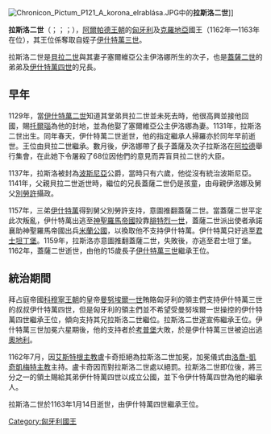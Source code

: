 {{Multiple issues|
{{unreferenced|time=2014-12-23T17:48:59+00:00}}
{{Cleanup-jargon|time=2020-06-08T14:35:49+00:00}}
}}
[[File:Chronicon_Pictum_P121_A_korona_elrablása.JPG|thumb]]中的'''拉斯洛二世''']]

'''拉斯洛二世'''（{{lang-hu|II. László}}；{{lang-hr|Ladislav II}}；{{lang-sk|Ladislav II}}；{{bd|1131年||1163年|1月14日}}），[[阿爾帕德王朝|阿爾帕德王朝]]的[[匈牙利|匈牙利]]及[[克羅地亞|克羅地亞]]國王（1162年—1163年在位），其王位係奪取自姪子[[伊什特萬三世|伊什特萬三世]]。

拉斯洛二世是[[貝拉二世|貝拉二世]]與其妻子塞爾維亞公主伊洛娜所生的次子，也是[[蓋薩二世|蓋薩二世]]的弟弟及[[伊什特萬四世|伊什特萬四世]]的兄長。

==早年==
1129年，當[[伊什特萬二世|伊什特萬二世]]知道其堂弟貝拉二世並未死去時，他很高興並接他回國，賜[[托爾瑙|托爾瑙]]為他的封地，並為他娶了塞爾維亞公主伊洛娜為妻。1131年，拉斯洛二世出生。同年春天，伊什特萬二世逝世，他的指定繼承人掃羅亦於同年早前逝世。王位由貝拉二世繼承。數月後，伊洛娜帶了長子蓋薩及次子拉斯洛在[[阿拉德|阿拉德]]舉行集會，在此她下令屠殺了68位因他們的意見而弄盲貝拉二世的大臣。

1137年，拉斯洛被封為[[波斯尼亞|波斯尼亞]]公爵，當時只有六歲，他從沒有統治波斯尼亞。1141年，父親貝拉二世逝世時，繼位的兄長蓋薩二世仍是孩童，由母親伊洛娜及舅父[[別勞許|別勞許]]攝政。

1157年，三弟[[伊什特萬四世|伊什特萬]]得到舅父別勞許支持，意圖推翻蓋薩二世。當蓋薩二世平定此次叛亂，伊什特萬出逃至[[神聖羅馬帝國|神聖羅馬帝國]]投靠[[腓特烈一世_(神聖羅馬帝國)|腓特烈一世]]，蓋薩二世派出使者承諾襄助神聖羅馬帝國出兵[[米蘭公國|米蘭公國]]，以換取他不支持伊什特萬。伊什特萬只好逃至[[君士坦丁堡|君士坦丁堡]]。1159年，拉斯洛亦意圖推翻蓋薩二世，失敗後，亦逃至君士坦丁堡。1162年，蓋薩二世逝世，由他的15歲長子[[伊什特萬三世|伊什特萬三世]]繼承王位。

==統治期間==
拜占庭帝國[[科穆寧王朝|科穆寧王朝]]的皇帝[[曼努埃爾一世_(拜占庭)|曼努埃爾一世]]賄賂匈牙利的領主們支持伊什特萬三世的叔叔伊什特萬四世，但是匈牙利的領主們並不希望受曼努埃爾一世操控的伊什特萬四世繼承王位，傾向支持其兄拉斯洛二世繼位。拉斯洛二世遂宣佈繼承王位。伊什特萬三世加冕六星期後，他的支持者於[[考普堡|考普堡]]大敗，於是伊什特萬三世被迫出逃[[奧地利|奧地利]]。

1162年7月，因[[艾斯特根主教|艾斯特根主教]]盧卡奇拒絕為拉斯洛二世加冕，加冕儀式由[[天主教考洛喬-凱奇凱梅特總教區|洛喬-凱奇凱梅特主教]]主持。盧卡奇因而對拉斯洛二世處以絕罰。拉斯洛二世即位後，將三分之一的領土賜給其弟伊什特萬四世以成立公國，並下令伊什特萬四世為他的繼承人。

拉斯洛二世於1163年1月14日逝世，由伊什特萬四世繼承王位。

{{s-start}}
{{s-hou|[[阿爾帕德王朝|阿爾帕德王朝]]||1131年||1163年|1月14日}}
{{s-reg}}
{{s-bef |before=[[伊什特萬三世|伊什特萬三世]]}}
{{s-ttl |title=[[匈牙利國王|匈牙利國王]] |years=1162年–1163年}}
{{s-aft |after=[[伊什特萬四世|伊什特萬四世]]}}
{{s-end}}

[[Category:匈牙利國王|Category:匈牙利國王]]